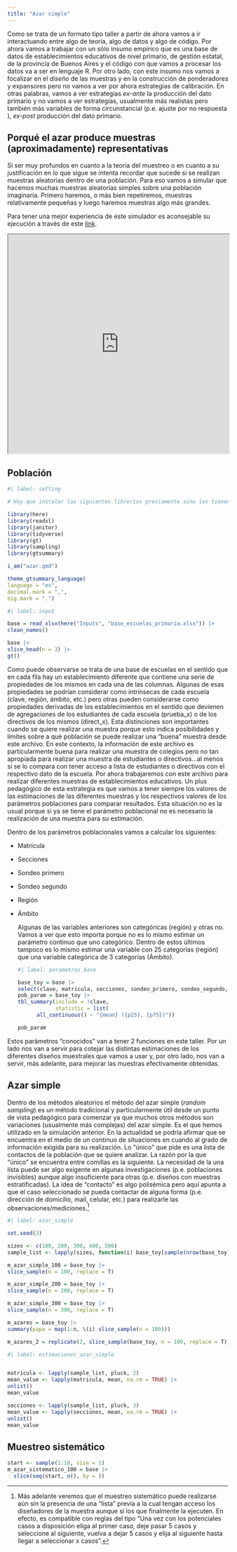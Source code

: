 ```yaml
---
title: "Azar simple"
---
```


Como se trata de un formato tipo taller a partir de ahora vamos a ir interactuando entre algo de teoría, algo de datos y algo de código. Por ahora vamos a trabajar con un sólo insumo empírico que es una base de datos de establecimientos educativos de nivel primario, de gestión estatal, de la provincia de Buenos Aires y el código con que vamos a procesar los datos va a ser en lenguaje R. Por otro lado, con este insumo nos vamos a focalizar en el *diseño* de las muestras y en la construcción de ponderadores y expansores pero no vamos a ver por ahora estrategias de calibración. En otras palabras, vamos a ver estrategias *ex-ante* la producción del dato primario y no vamos a ver estrategias, usualmente más realistas pero también más variables de forma circunstancial (p.e. ajuste por no respuesta ), *ex-post* producción del dato primario.

## Porqué el azar produce muestras (aproximadamente) representativas

Si ser muy profundos en cuanto a la teoría del muestreo o en cuanto a su justificación en lo que sigue se intenta recordar que sucede si se realizan muestras aleatorias dentro de una población. Para eso vamos a simular que hacemos muchas muestras aleatorias simples sobre una población imaginaria. Primero haremos, o más bien repetiremos, muestras relativamente pequeñas y luego haremos muestras algo más grandes.

Para tener una mejor experiencia de este simulador es aconsejable su ejecución a través de este [link](https://planificacion-muestreo.netlify.app/simulador_teorema_limite_central.html).

```{=html}
<iframe 
width = 100% 
height = "500" 
src = "https://diegoteca.com.ar/SimuladorTeoremaLimiteCentral.html" 
title = "Webpage example">
</iframe>
```
## Población

```r
#| label: setting

# Hay que instalar las siguientes librerias previamente sino las tienen instaladas

library(here)
library(readxl)
library(janitor)
library(tidyverse)
library(gt)
library(sampling)
library(gtsummary)

i_am("azar.qmd")

theme_gtsummary_language(
language = "es",
decimal.mark = ",",
big.mark = ".")
```

```r
#| label: input

base = read_xlsx(here("Inputs", "base_escuelas_primaria.xlsx")) |>
clean_names()

base |>
slice_head(n = 3) |>
gt()
```

Como puede observarse se trata de una base de escuelas en el sentido que en cada fila hay un establecimiento diferente que contiene una serie de propiedades de los mismos en cada una de las columnas. Algunas de esas propiedades se podrían considerar como intrínsecas de cada escuela (clave, región, ámbito, etc.) pero otras pueden considerarse como propiedades derivadas de los establecimientos en el sentido que devienen de agregaciones de los estudiantes de cada escuela (prueba_x) o de los directivos de los mismos (direct_x). Esta distinciones son importantes cuando se quiere realizar una muestra porque esto indica posibilidades y límites sobre a qué población se puede realizar una "buena" muestra desde este archivo. En este contexto, la información de este archivo es particularmente buena para realizar una muestra de colegios pero no tan apropiada para realizar una muestra de estudiantes o directivos...al menos si se lo compara con tener acceso a lista de estudiantes o directivos con el respectivo dato de la escuela. Por ahora trabajaremos con este archivo para realizar diferentes muestras de establecimientos educativos. Un plus pedagógico de esta estrategia es que vamos a tener siempre los valores de las estimaciones de las diferentes muestras y los respectivos valores de los parámetros poblaciones para comparar resultados. Esta situación no es la usual porque si ya se tiene el parámetro poblacional no es necesario la realización de una muestra para su estimación.

Dentro de los parámetros poblacionales vamos a calcular los siguientes:

-   Matrícula

-   Secciones

-   Sondeo primero

-   Sondeo segundo

-   Región

-   Ámbito

    Algunas de las variables anteriores son categóricas (región) y otras no. Vamos a ver que esto importa porque no es lo mismo estimar un parámetro continuo que uno categórico. Dentro de estos últimos tampoco es lo mismo estimar una variable con 25 categorías (región) que una variable categórica de 3 categorías (Ámbito).

    ```r
    #| label: parametros_base

    base_toy = base |>
    select(clave, matricula, secciones, sondeo_primero, sondeo_segundo, region, ambito) 
    pob_param = base_toy |>
    tbl_summary(include = !clave,
                statistic = list(
          all_continuous() ~ "{mean} ({p25}, {p75})"))

    pob_param
    ```

Estos parámetros "conocidos" van a tener 2 funciones en este taller. Por un lado nos van a servir para cotejar las distintas estimaciones de los diferentes diseños muestrales que vamos a usar y, por otro lado, nos van a servir, más adelante, para mejorar las muestras efectivamente obtenidas.

## Azar simple

Dentro de los métodos aleatorios el método del azar simple (*random sampling*) es un método tradicional y particularmente útil desde un punto de vista pedagógico para comenzar ya que muchos otros métodos son variaciones (usualmente más complejas) del azar simple. Es el que hemos utilizado en la simulación anterior. En la actualidad se podría afirmar que se encuentra en el medio de un continuo de situaciones en cuando al grado de información exigida para su realización. Lo "único" que pide es una lista de contactos de la población que se quiere analizar. La razón por la que "único" se encuentra entre comillas es la siguiente. La necesidad de la una lista puede ser algo exigente en algunas investigaciones (p.e. poblaciones invisibles) aunque algo insuficiente para otras (p.e. diseños con muestras estratificadas). La idea de "contacto" es algo polisémica pero aquí apunta a que el caso seleccionado se pueda contactar de alguna forma (p.e. dirección de domicilio, mail, celular, etc.) para realizarle las observaciones/mediciones.[^azar-1]

```r
#| label: azar_simple

set.seed(3) 

sizes <- c(100, 200, 300, 400, 500)
sample_list <- lapply(sizes, function(i) base_toy[sample(nrow(base_toy), i), ])

m_azar_simple_100 = base_toy |>
slice_sample(n = 100, replace = T)

m_azar_simple_200 = base_toy |>
slice_sample(n = 200, replace = T)

m_azar_simple_300 = base_toy |>
slice_sample(n = 300, replace = T)

m_azares = base_toy |>
summary(papa = map(1:n, \(i) slice_sample(n = 100)))

m_azares_2 = replicate(2, slice_sample(base_toy, n = 100, replace = T))

```

```r
#| label: estimaciones_azar_simple


matricula <- lapply(sample_list, pluck, 2)
mean_value <- lapply(matricula, mean, na.rm = TRUE) |> 
unlist()
mean_value

secciones <- lapply(sample_list, pluck, 3)
mean_value <- lapply(secciones, mean, na.rm = TRUE) |> 
unlist()
mean_value


```

## Muestreo sistemático

```r
start <- sample(1:10, size = 1)
m_azar_sistematico_100 = base |>
  slice(seq(start, n(), by = ))
```

[^azar-1]: Más adelante veremos que el muestreo sistemático puede realizarse aún sin la presencia de una "lista" previa a la cual tengan acceso los diseñadores de la muestra aunque sí los que finalmente la ejecuten. En efecto, es compatible con reglas del tipo "Una vez con los potenciales casos a disposición eliga al primer caso, deje pasar 5 casos y seleccione al siguiente, vuelva a dejar 5 casos y elija al siguiente hasta llegar a seleccionar x casos ".
